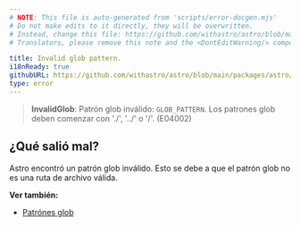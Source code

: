 ```yaml
---
# NOTE: This file is auto-generated from 'scripts/error-docgen.mjs'
# Do not make edits to it directly, they will be overwritten.
# Instead, change this file: https://github.com/withastro/astro/blob/main/packages/astro/src/core/errors/errors-data.ts
# Translators, please remove this note and the <DontEditWarning/> component.

title: Invalid glob pattern.
i18nReady: true
githubURL: https://github.com/withastro/astro/blob/main/packages/astro/src/core/errors/errors-data.ts
type: error
---
```


> **InvalidGlob**: Patrón glob inválido: `GLOB_PATTERN`. Los patrones glob deben comenzar con './', '../' o '/'. (E04002)

## ¿Qué salió mal?

Astro encontró un patrón glob inválido. Esto se debe a que el patrón glob no es una ruta de archivo válida.

**Ver también:**

-  [Patrónes glob](/es/guides/imports/#patrones-glob)

